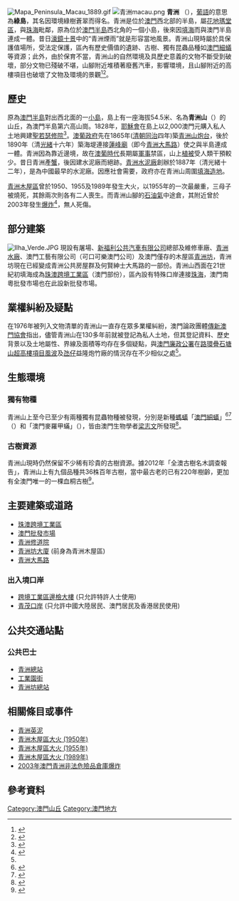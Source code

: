 {{refimprove|time=2018-07-16T09:38:04+00:00}}
{{Other uses|青洲}}
[[File:Mapa_Peninsula_Macau_1889.gif|thumb]]
[[File:青洲macau.png|thumb]]
'''青洲''' （{{lang-pt|Ilha Verde}}），[[葡語|葡語]]的意思為'''綠島'''，其名因環境綠樹蒼翠而得名。青洲是位於[[澳門|澳門]]西北部的半島，屬[[花地瑪堂區|花地瑪堂區]]，與[[珠海|珠海]]毗鄰，原為位於[[澳門半島|澳門半島]]西北角的一個小島，後來因[[填海|填海]]而與澳門半島連成一體。昔日[[濠鏡十景|濠鏡十景]]中的“青洲煙雨”就是形容當地風景。青洲山現時屬於具保護值場所，受法定保護，區內有歷史價值的遺跡、古樹、獨有昆蟲品種如[[澳門細蟻|澳門細蟻]]等資源；此外，由於保育不當，青洲山的自然環境及具歷史意義的文物不斷受到破壞，部分文物已殘破不堪，山腳附近堆積著廢舊汽車，影響環境，且山腳附近的高樓項目也破壞了文物及環境的景觀<ref name="cp01">{{cite news |title=憂破壞青洲山保育  坊會冀擱置山腳地段規劃條件程序 |url=http://chengpou.com.mo/dailynews/176520.html |agency=正報 |date=2019-05-23}}</ref><ref>{{cite news |title=半崩壞的山 青洲山現況報告 |url=http://recap853.com.mo/2017/03/%E5%8D%8A%E5%B4%A9%E5%A3%9E%E7%9A%84%E5%B1%B1-%E9%9D%92%E6%B4%B2%E5%B1%B1%E7%8F%BE%E6%B3%81%E5%A0%B1%E5%91%8A/ |agency=匯澳傳媒 |date=2017-03-30 |access-date=2019-05-25 |archive-url=https://web.archive.org/web/20191203171216/https://recap853.com.mo/2017/03/%E5%8D%8A%E5%B4%A9%E5%A3%9E%E7%9A%84%E5%B1%B1-%E9%9D%92%E6%B4%B2%E5%B1%B1%E7%8F%BE%E6%B3%81%E5%A0%B1%E5%91%8A/ |archive-date=2019-12-03 |dead-url=yes }}</ref>。

== 歷史 ==
原為[[澳門半島|澳門半島]]對出西北面的一[[島|小島]]，島上有一座海拔54.5米、名為'''青洲山'''（'''{{lang-pt|Colina da Ilha Verde}}'''）的山丘，為澳門半島第六高山崗。1828年，[[耶穌會|耶穌會]]在島上以2,000澳門元購入私人土地興建[[青洲修道院|聖若瑟修院]]<ref name="aam01">{{cite news |title=青洲山土地屬性混亂 傳新澳門協會揭疑點重重 |url=https://aamacau.com/2018/05/08/%E9%9D%92%E6%B4%B2%E5%B1%B1%E5%9C%9F%E5%9C%B0%E5%B1%AC%E6%80%A7%E6%B7%B7%E4%BA%82-%E5%82%B3%E6%96%B0%E6%BE%B3%E9%96%80%E5%8D%94%E6%9C%83%E6%8F%AD%E7%96%91%E9%BB%9E%E9%87%8D%E9%87%8D/ |agency=[[論盡媒體|論盡媒體]] |date=2018-05-08}}</ref>。[[澳葡政府|澳葡政府]]先在1865年([[清朝|清朝]][[同治|同治]]四年)築[[青洲山炮台|青洲山炮台]]，後於1890年（清[[光緒|光緒]]十六年）築海堤連接[[蓮峰廟|蓮峰廟]]（即今[[青洲大馬路|青洲大馬路]]）使之與半島連成一體。青洲因為靠近邊境，故在[[澳葡政府|澳葡時代]]長期屬[[軍事|軍事]]禁區，山上[[植被|植被]]受人類干預較少。昔日青洲產[[蟹|蟹]]，後因建水泥廠而絕跡。[[青洲英泥|青洲水泥廠]]創辦於1887年（清光緒十二年），是為中國最早的水泥廠。因應社會需要，政府亦在青洲山周圍[[澳門填海造地|填海造地]]。

[[青洲木屋區|青洲木屋區]]曾於1950、1955及1989年發生大火，以1955年的一次最嚴重，三母子被燒死，其餘兩次則各有二人喪生。而青洲山腳的[[石油氣|石油氣]]中途倉，其附近曾於2003年發生[[2003年澳門青洲非法危險品倉庫爆炸|爆炸]]<ref>{{cite journal|journal={{PDF|[http://www.fsm.gov.mo/cb/cht/pdf/publication/cbMagazine2004/cbMagazine2004.htm 《澳門消防年刊》]}}|issue=2003~2004年|publisher=[[澳門消防局|澳門消防局]]|title=行動工作|pages=第15至18頁}}</ref>，無人死傷。

== 部分建築 ==
[[File:Ilha_Verde.JPG|thumb]]
現設有屠場、[[澳門新福利|新福利公共汽車有限公司]]總部及維修車廠、[[澳門自來水|青洲水廠]]、澳門工藝有限公司（可口可樂澳門公司）及澳門僅存的木屋區[[青洲坊|青洲坊]]，青洲坊現在已經變成青洲公共房屋群及何賢紳士大馬路的一部份。青洲山西面在21世紀初填海成為[[珠澳跨境工業區|珠澳跨境工業區]]（澳門部份），區內設有特殊口岸連接[[珠海|珠海]]，澳門南粵批發市場也在此設新批發市場。

==業權糾紛及疑點==
在1976年被列入文物清單的青洲山一直存在眾多業權糾紛，澳門論政團體[[傳新澳門協會|傳新澳門協會]]指出，儘管青洲山在130多年前就被登記為私人土地，但其登記資料、歷史背景以及土地屬性、界線及面積等均存在多個疑點，與[[澳門廉政公署|澳門廉政公署]]在[[路環|路環]][[疊石塘山超高樓項目風波|疊石塘山超高樓項目風波]]及[[氹仔|氹仔]]益隆炮竹廠的情況存在不少相似之處<ref name="aam01"/>。

==生態環境==
=== 獨有物種 ===
青洲山上至今已至少有兩種獨有昆蟲物種被發現，分別是新種[[螞蟻|螞蟻]]「[[澳門細蟻|澳門細蟻]]」<ref>{{Cite news |url=http://www.macaodaily.com/html/2018-02/20/content_1245442.htm |title=梁志文青洲山發現新種螞蟻 |date=2018-02-20 |work=澳門日報 |access-date=2019-03-15 |archive-url=https://web.archive.org/web/20180302164639/http://www.macaodaily.com/html/2018-02/20/content_1245442.htm |archive-date=2018-03-02 |dead-url=yes }}</ref><ref>{{Cite news |url=http://www.tdm.com.mo/c_news/tv_news.php?id=366048 |title=發現昆蟲新物種命名澳門細蟻 |date=2018-02-12 |work=澳廣視 |accessdate=2019-03-15 |archive-date=2019-09-12 |archive-url=https://web.archive.org/web/20190912191413/http://www.tdm.com.mo/c_news/tv_news.php?id=366048 |dead-url=no }}</ref>（{{lang|la|''Leptanilla macauensis''}}）和「澳門麥羅甲蟎」（{{lang|la|''Meristolohmannia macaoensis''}}），皆由澳門生物學者[[梁志文_(昆蟲學者)|梁志文]]所發現<ref name="TDM01">{{cite news |title=青洲山下的“澳蟎” |url=https://www.cyberctm.com/zh_TW/news/detail/2288891#.W1xjmtIzZPY |agency=澳門電台 |date=2018-07-28 |accessdate=2018-07-29 |archive-date=2018-07-28 |archive-url=https://web.archive.org/web/20180728190937/https://www.cyberctm.com/zh_TW/news/detail/2288891#.W1xjmtIzZPY |dead-url=yes }}</ref>。

===古樹資源===
青洲山現時仍然保留不少稀有珍貴的古樹資源。據2012年「全澳古樹名木調查報告」，青洲山上有九個品種共36株百年古樹，當中最古老的已有220年樹齡，更加有全澳門唯一的一棵血桐古樹<ref>{{cite news |title=保育青洲山 |url=http://www.chengpou.com.mo/dailynews/4254.html |agency=[[正報|正報]] |date=2019-02-09}}</ref>。

== 主要建築或道路 ==
* [[珠澳跨境工業區|珠澳跨境工業區]]
* [[澳門批發市場|澳門批發市場]]
* [[青洲修道院|青洲修道院]]
* [[青洲坊大廈|青洲坊大廈]] (前身為青洲木屋區)
*[[青洲大馬路|青洲大馬路]]

=== 出入境口岸 ===
* [[跨境工業區邊檢大樓|跨境工業區邊檢大樓]] (只允許特許人士使用)
* [[青茂口岸|青茂口岸]] (只允許中國大陸居民、澳門居民及香港居民使用)

== 公共交通站點 ==
=== 公共巴士 ===
* [[青洲總站|青洲總站]]
* [[工業園街總站|工業園街]]
* [[青洲坊總站|青洲坊總站]]

== 相關條目或事件 ==
*[[青洲英泥|青洲英泥]]
*[[青洲木屋區大火_(1950年)|青洲木屋區大火 (1950年)]]
*[[青洲木屋區大火_(1955年)|青洲木屋區大火 (1955年)]]
*[[青洲木屋區大火_(1989年)|青洲木屋區大火 (1989年)]]
*[[2003年澳門青洲非法危險品倉庫爆炸|2003年澳門青洲非法危險品倉庫爆炸]]

== 參考資料 ==
{{reflist|2}}

{{澳門行政區劃}}
{{澳門文物}}
{{Macau topics}}

[[Category:澳門山丘|Category:澳門山丘]]
[[Category:澳門地方|Category:澳門地方]]